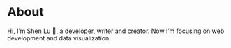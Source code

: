 # About

Hi, I’m Shen Lu 👋, a developer, writer and creator. Now I’m focusing on web development and data visualization.
